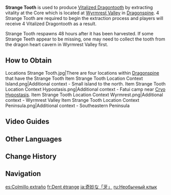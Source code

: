 {{Item Infobox
|id           = 100618
|image        = Item Strange Tooth.png
|type         = Materials
|description  = A Dragontooth you picked up in Dragonspine. Perhaps someone would know something more about it...
|source1      = Found in [[Dragonspine]]
}}
'''Strange Tooth''' is used to produce [[Vitalized Dragontooth]] by extracting vitality at the Core which is located at [[Wyrmrest Valley]] in [[Dragonspine]]. 4 Strange Tooth are required to begin the extraction process and players will receive 4 Vitalized Dragontooth as a result.

Strange Tooth respawns 48 hours after it has been harvested. If some Strange Teeth appear to be missing, one may need to collect the tooth from the dragon heart cavern in Wyrmrest Valley first.

==How to Obtain==
<gallery>
Locations Strange Tooth.jpg|There are four locations within [[Dragonspine]] that have the Strange Tooth
Item Strange Tooth Location Context Island.png|Additional context - Small island to the north.
Item Strange Tooth Location Context Hypostasis.png|Additional context - Fatui camp near [[Cryo Hypostasis]].
Item Strange Tooth Location Context Wyrmrest.png|Additional context - Wyrmrest Valley
Item Strange Tooth Location Context Peninsula.png|Additional context - Southeastern Peninsula
</gallery>
<!--
==Gallery==-->

==Video Guides==
{{EVT
|video1   = https://youtu.be/o-MfLUD7CnY
|caption1 = 

|video2   = https://youtu.be/1kx2xsyexVA
|caption2 = 

|video3   = https://youtu.be/mmBGtlqdSMA
|caption3 = 4 Stange Tooth in 3 Minutes

|video4   = https://youtu.be/WPRkejMGyeU
|caption4 = The Festering Fang Guide
}}

==Other Languages==
{{Other Languages
|default_hidden = 1
|en      = Strange Tooth
|zhs     = 奇异的「牙齿」
|zhs_rm  = Qíyì de "Yáchǐ"
|zht     = 奇異的「牙齒」
|zht_rm  = Qíyì de "Yáchǐ"
|ja      = 奇妙な「牙」
|ja_rm   = Kimyou-na "Kiba"
|ko      = {{tt|기이|奇異}}한 「이빨」
|ko_rm   = Gi'ihan "Ippal"
|es      = Colmillo extraño
|fr      = Dent étrange
|ru      = Необычный клык
|th      = "เขี้ยว" ประหลาด
|th_rm   = 
|vi      = "Chiếc Răng" Kỳ Lạ
|de      = Merkwürdiger Zahn
|id      = Gigi Aneh
|pt      = Dente Estranho
|tr      = Tuhaf Diş
|it      = Dente insolito
}}

==Change History==
{{Change History|1.2}}

==Navigation==
{{Material Navbox|type=Crafting Materials}}

[[es:Colmillo extraño]]
[[fr:Dent étrange]]
[[ja:奇妙な「牙」]]
[[ru:Необычный клык]]